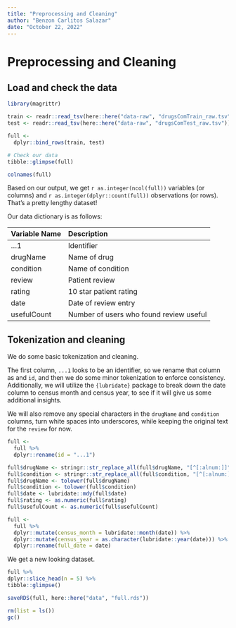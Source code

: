 ```yaml
---
title: "Preprocessing and Cleaning"
author: "Benzon Carlitos Salazar"
date: "October 22, 2022"
---
```


# Preprocessing and Cleaning

## Load and check the data

```r
library(magrittr)

train <- readr::read_tsv(here::here("data-raw", "drugsComTrain_raw.tsv"))
test <- readr::read_tsv(here::here("data-raw", "drugsComTest_raw.tsv"))

full <- 
  dplyr::bind_rows(train, test)

# Check our data
tibble::glimpse(full)

colnames(full)
```

Based on our output, we get `r as.integer(ncol(full))` variables (or columns) 
and `r as.integer(dplyr::count(full))` observations (or rows). That's a pretty 
lengthy dataset!

Our data dictionary is as follows:

| Variable Name | Description                             |
|:------------- |:--------------------------------------- |
| ...1          | Identifier                              |
| drugName      | Name of drug                            | 
| condition     | Name of condition                       |
| review        | Patient review                          |
| rating        | 10 star patient rating                  |
| date          | Date of review entry                    |
| usefulCount   | Number of users who found review useful |

## Tokenization and cleaning

We do some basic tokenization and cleaning.

The first column, `...1` looks to be an identifier, so we rename that column as 
and `id`, and then we do some minor tokenization to enforce consistency. 
Additionally, we will utilize the `{lubridate}` package to break down the date 
column to census month and census year, to see if it will give us some additional 
insights.

We will also remove any special characters in the `drugName` and `condition` 
columns, turn white spaces into underscores, while keeping the original text for 
the `review` for now.

```r
full <-
  full %>%
  dplyr::rename(id = "...1")

full$drugName <- stringr::str_replace_all(full$drugName, "[^[:alnum:]]", "_")
full$condition <- stringr::str_replace_all(full$condition, "[^[:alnum:]]", "_")
full$drugName <- tolower(full$drugName)
full$condition <- tolower(full$condition)
full$date <- lubridate::mdy(full$date)
full$rating <- as.numeric(full$rating)
full$usefulCount <- as.numeric(full$usefulCount)

full <-
  full %>%
  dplyr::mutate(census_month = lubridate::month(date)) %>%
  dplyr::mutate(census_year = as.character(lubridate::year(date))) %>%
  dplyr::rename(full_date = date)
```

We get a new looking dataset.

```r
full %>%
dplyr::slice_head(n = 5) %>%
tibble::glimpse()
```

```r
saveRDS(full, here::here("data", "full.rds"))

rm(list = ls())
gc()
```
